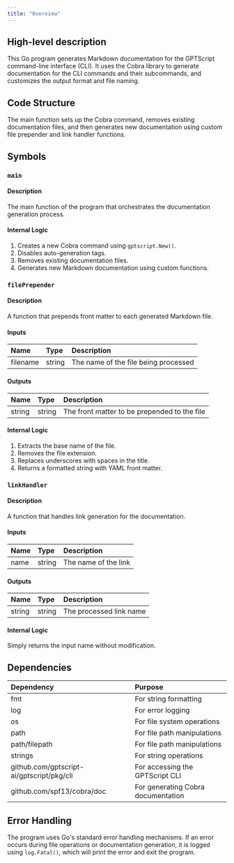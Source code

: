 ```yaml
---
title: "Overview"
---
```


## High-level description
This Go program generates Markdown documentation for the GPTScript command-line interface (CLI). It uses the Cobra library to generate documentation for the CLI commands and their subcommands, and customizes the output format and file naming.

## Code Structure
The main function sets up the Cobra command, removes existing documentation files, and then generates new documentation using custom file prepender and link handler functions.

## Symbols

### `main`
#### Description
The main function of the program that orchestrates the documentation generation process.

#### Internal Logic
1. Creates a new Cobra command using `gptscript.New()`.
2. Disables auto-generation tags.
3. Removes existing documentation files.
4. Generates new Markdown documentation using custom functions.

### `filePrepender`
#### Description
A function that prepends front matter to each generated Markdown file.

#### Inputs
| Name | Type | Description |
|:-----|:-----|:------------|
| filename | string | The name of the file being processed |

#### Outputs
| Name | Type | Description |
|:-----|:-----|:------------|
| string | string | The front matter to be prepended to the file |

#### Internal Logic
1. Extracts the base name of the file.
2. Removes the file extension.
3. Replaces underscores with spaces in the title.
4. Returns a formatted string with YAML front matter.

### `linkHandler`
#### Description
A function that handles link generation for the documentation.

#### Inputs
| Name | Type | Description |
|:-----|:-----|:------------|
| name | string | The name of the link |

#### Outputs
| Name | Type | Description |
|:-----|:-----|:------------|
| string | string | The processed link name |

#### Internal Logic
Simply returns the input name without modification.

## Dependencies
| Dependency | Purpose |
|:-----------|:--------|
| fmt | For string formatting |
| log | For error logging |
| os | For file system operations |
| path | For file path manipulations |
| path/filepath | For file path manipulations |
| strings | For string operations |
| github.com/gptscript-ai/gptscript/pkg/cli | For accessing the GPTScript CLI |
| github.com/spf13/cobra/doc | For generating Cobra documentation |

## Error Handling
The program uses Go's standard error handling mechanisms. If an error occurs during file operations or documentation generation, it is logged using `log.Fatal()`, which will print the error and exit the program.